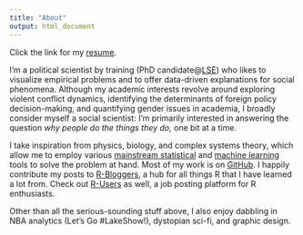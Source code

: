 ```yaml
---
title: "About"
output: html_document
---
```


Click the link for my [resume](/img/Ciflikli_Resume_170118.pdf).

I'm a political scientist by training (PhD candidate@[LSE](http://www.lse.ac.uk/international-relations/research/phd-students)) who likes to visualize empirical problems and to offer data-driven explanations for social phenomena. Although my academic interests revolve around exploring violent conflict dynamics, identifying the determinants of foreign policy decision-making, and quantifying gender issues in academia, I broadly consider myself a social scientist: I'm primarily interested in answering the question _why people do the things they do,_ one bit at a time.

I take inspiration from physics, biology, and complex systems theory, which allow me to employ various [mainstream statistical](http://blogs.lse.ac.uk/impactofsocialsciences/2014/09/23/data-science-statistics-communication/) and [machine learning](https://xkcd.com/1838/) tools to solve the problem at hand. Most of my work is on [GitHub](https://github.com/ciflikli). I happily contribute my posts to [R-Bloggers](https://www.r-bloggers.com/), a hub for all things R that I have learned a lot from. Check out [R-Users](https://www.r-users.com/) as well, a job posting platform for R enthusiasts.

Other than all the serious-sounding stuff above, I also enjoy dabbling in NBA analytics (Let's Go #LakeShow!), dystopian sci-fi, and graphic design.